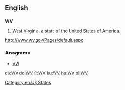==English==

==={{abbreviation}}===
'''WV'''

# [[West Virginia]], a state of the [[United States of America]].

[[Category:en:US States]]

http://www.wv.gov/Pages/default.aspx

===Anagrams===
* [[VW#English|VW]]

[[cs:WV]]
[[de:WV]]
[[fr:WV]]
[[ku:WV]]
[[hu:WV]]
[[pl:WV]]